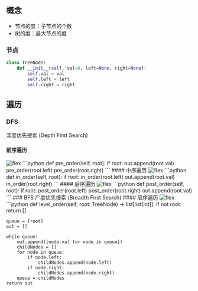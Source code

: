 
## 概念
- 节点的度：子节点的个数
- 树的度：最大节点的度
### 节点
```python
class TreeNode:
	def __init__(self, val=0, left=None, right=None):
		self.val = val
		self.left = left
		self.right = right
```
## 遍历
### DFS
深度优先搜索 (Depth First Search)
#### 前序遍历
<Image src={pre_order.src} alt='flex' width={500} height={500}/>
```python
def pre_order(self, root):
	if root:
		out.append(root.val)
		pre_order(root.left)
		pre_order(root.right)
```
#### 中序遍历
<Image src={in_order.src} alt='flex' width={500} height={500}/>
```python
def in_order(self, root):
	if root:
		in_order(root.left)
		out.append(root.val)
		in_order(root.right)
```
#### 后序遍历
<Image src={post_order.src} alt='flex' width={500} height={500}/>
```python
def post_order(self, root):
	if root:
		post_order(root.left)
		post_order(root.right)
		out.append(root.val)
```
### BFS
广度优先搜索 (Breadth First Search)
#### 层序遍历
<Image src={level_order.src} alt='flex' width={500} height={500}/>
```python
def level_order(self, root: TreeNode) -> list[list[int]]:
	if not root:
		return []
	
	queue = [root]
	out = []
	
	while queue:
		out.append([node.val for node in queue])
		childNodes = []
		for node in queue:
			if node.left:
				childNodes.append(node.left)
			if node.right:
				childNodes.append(node.right)
		queue = childNodes
	return out
```
